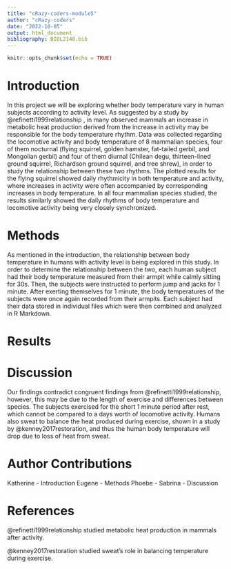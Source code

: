 ```yaml
---
title: "cRazy-coders-module5"
author: "cRazy-coders"
date: "2022-10-05"
output: html_document
bibliography: BIOL2140.bib
---
```


```r
knitr::opts_chunk$set(echo = TRUE)
```
# Introduction

In this project we will be exploring whether body temperature vary in human subjects according to activity level. As suggested by a study by @refinetti1999relationship , in many observed mammals an increase in metabolic heat production derived from the increase in activity may be responsible for the body temperature rhythm. Data was collected regarding the locomotive activity and body temperature of 8 mammalian species, four of them nocturnal (flying squirrel, golden hamster, fat-tailed gerbil, and Mongolian gerbil) and four of them diurnal (Chilean degu, thirteen-lined ground squirrel, Richardson ground squirrel, and tree shrew), in order to study the relationship between these two rhythms. The plotted results for the flying squirrel showed daily rhythmicity in both temperature and activity, where increases in activity were often accompanied by corresponding increases in body temperature. In all four mammalian species studied, the results similarly showed the daily rhythms of body temperature and locomotive activity being very closely synchronized.


# Methods

As mentioned in the introduction, the relationship between body temperature in humans with activity level is being explored in this study. In order to determine the relationship between the two, each human subject had their body temperature measured from their armpit while calmly sitting for 30s. Then, the subjects were instructed to perform jump and jacks for 1 minute. After exerting themselves for 1 minute, the body temperatures of the subjects were once again recorded from their armpits. Each subject had their data stored in individual files which were then combined and analyzed in R Markdown. 

# Results



# Discussion

Our findings contradict congruent findings from @refinetti1999relationship, however, this may be due to the length of exercise and differences between species. The subjects exercised for the short 1 minute period after rest, which cannot be compared to a days worth of locomotive activity. Humans also sweat to balance the heat produced during exercise, shown in a study by @kenney2017restoration, and thus the human body temperature will drop due to loss of heat from sweat.

# Author Contributions

Katherine - Introduction
Eugene - Methods
Phoebe - 
Sabrina - Discussion

# References

@refinetti1999relationship studied metabolic heat production in mammals after activity.

@kenney2017restoration studied sweat's role in balancing temperature during exercise.